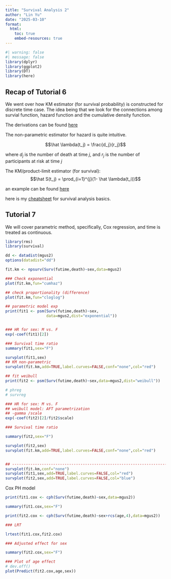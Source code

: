 ```yaml
---
title: "Survival Analysis 2"
author: "Lin Yu"
date: "2025-03-10"
format: 
  html: 
    toc: true
    embed-resources: true
---
```


```r
#| warning: false
#| message: false
library(dplyr)
library(ggplot2)
library(DT)
library(here)
```

## Recap of Tutorial 6

We went over how KM estimator (for survival probability) is constructed for discrete time case. The idea being that we look for the connections among survial function, hazard function and the cumulative density function. 

The derivations can be found [here](https://lin-yu.me/cheatsheet/2024_02_12likelihood_survival/) 

The non-parametric estimator for hazard is quite intuitive. 

$$\hat \lambda(t_j) = \frac{d_j}{r_j}$$

where $d_j$ is the number of death at time $j$, and $r_j$ is the number of participants at risk at time $j$

The KM/product-limit estimator (for survival):
$$\hat S(t_j) = \prod_{i=1}^{j}(1- \hat \lambda(t_i))$$

an example can be found [here](https://thisislinyu.github.io/DLSPH/CHL5209/2024_03_08KM_curve.pdf)

here is my [cheatsheet](https://thisislinyu.github.io/DLSPH/CHL5209/survival_analysis_comps.pdf) for survival analysis basics.


## Tutorial 7

We will cover parametric method, specifically, Cox regression, and time is treated as continuous.
```r
library(rms)
library(survival)

dd <- datadist(mgus2)
options(datadist="dd")

fit.km <- npsurv(Surv(futime,death)~sex,data=mgus2)

### Check exponential
plot(fit.km,fun="cumhaz")

## check proportionality (difference)
plot(fit.km,fun="cloglog")

## parametric model exp
print(fit1 <- psm(Surv(futime,death)~sex,
                  data=mgus2,dist="exponential"))


### HR for sex: M vs. F
exp(-coef(fit1)[2])

### Survival time ratio
summary(fit1,sex="F")

survplot(fit1,sex)
## KM non-parametric
survplot(fit.km,add=TRUE,label.curves=FALSE,conf="none",col="red")
```

```r
## fit weibull
print(fit2 <- psm(Surv(futime,death)~sex,data=mgus2,dist="weibull"))

# phreg
# survreg

### HR for sex: M vs. F
## weibull model: AFT parametrization
## -gamma /scale
exp(-coef(fit2)[2]/fit2$scale)

### Survival time ratio

summary(fit2,sex="F")

survplot(fit2,sex)
survplot(fit.km,add=TRUE,label.curves=FALSE,conf="none",col="red")


## ---------------------------------------------------------------------------------------------
survplot(fit.km,conf="none")
survplot(fit1,sex,add=TRUE,label.curves=FALSE,col="red")
survplot(fit2,sex,add=TRUE,label.curves=FALSE,col="blue")

```

Cox PH model
```r
print(fit1.cox <- cph(Surv(futime,death)~sex,data=mgus2))

summary(fit1.cox,sex="F")

print(fit2.cox <- cph(Surv(futime,death)~sex+rcs(age,4),data=mgus2))

### LRT

lrtest(fit1.cox,fit2.cox)

### Adjusted effect for sex

summary(fit2.cox,sex="F")

### Plot of age effect
# dev.off()
plot(Predict(fit2.cox,age,sex))


```


